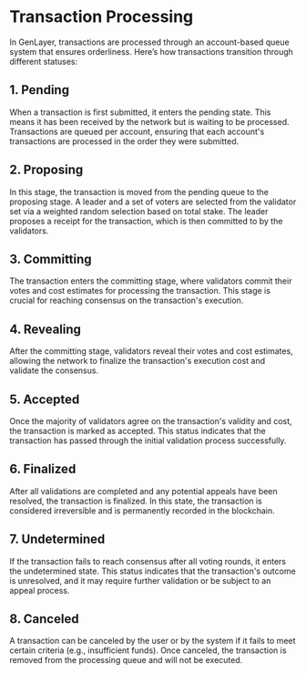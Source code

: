 # Transaction Processing
In GenLayer, transactions are processed through an account-based queue system that ensures orderliness. Here’s how transactions transition through different statuses:

## 1. Pending
When a transaction is first submitted, it enters the pending state. This means it has been received by the network but is waiting to be processed. Transactions are queued per account, ensuring that each account's transactions are processed in the order they were submitted.

## 2. Proposing
In this stage, the transaction is moved from the pending queue to the proposing stage. A leader and a set of voters are selected from the validator set via a weighted random selection based on total stake. The leader proposes a receipt for the transaction, which is then committed to by the validators.

## 3. Committing
The transaction enters the committing stage, where validators commit their votes and cost estimates for processing the transaction. This stage is crucial for reaching consensus on the transaction's execution.

## 4. Revealing
After the committing stage, validators reveal their votes and cost estimates, allowing the network to finalize the transaction's execution cost and validate the consensus.

## 5. Accepted
Once the majority of validators agree on the transaction's validity and cost, the transaction is marked as accepted. This status indicates that the transaction has passed through the initial validation process successfully.

## 6. Finalized
After all validations are completed and any potential appeals have been resolved, the transaction is finalized. In this state, the transaction is considered irreversible and is permanently recorded in the blockchain.

## 7. Undetermined
If the transaction fails to reach consensus after all voting rounds, it enters the undetermined state. This status indicates that the transaction's outcome is unresolved, and it may require further validation or be subject to an appeal process.

## 8. Canceled
A transaction can be canceled by the user or by the system if it fails to meet certain criteria (e.g., insufficient funds). Once canceled, the transaction is removed from the processing queue and will not be executed.
